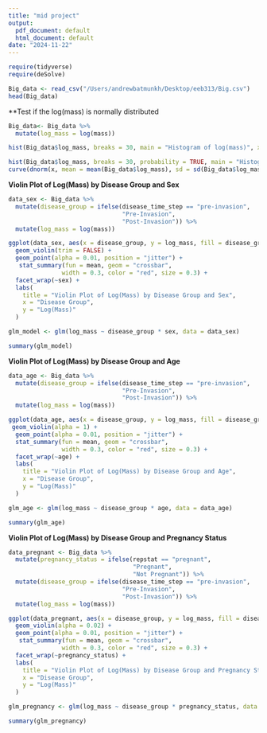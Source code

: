 ```yaml
---
title: "mid project"
output:
  pdf_document: default
  html_document: default
date: "2024-11-22"
---
```


```r
require(tidyverse)
require(deSolve)
```

```r
Big_data <- read_csv("/Users/andrewbatmunkh/Desktop/eeb313/Big.csv")
head(Big_data)
```
**Test if the log(mass) is normally distributed
```r
Big_data<- Big_data %>%
  mutate(log_mass = log(mass))

hist(Big_data$log_mass, breaks = 30, main = "Histogram of log(mass)", xlab = "log(mass)")

hist(Big_data$log_mass, breaks = 30, probability = TRUE, main = "Histogram with Normal Curve", xlab = "log(mass)")
curve(dnorm(x, mean = mean(Big_data$log_mass), sd = sd(Big_data$log_mass)), add = TRUE, col = "red")


```

**Violin Plot of Log(Mass) by Disease Group and Sex**
```r
data_sex <- Big_data %>%
  mutate(disease_group = ifelse(disease_time_step == "pre-invasion", 
                                "Pre-Invasion", 
                                "Post-Invasion")) %>%
  mutate(log_mass = log(mass))

ggplot(data_sex, aes(x = disease_group, y = log_mass, fill = disease_group)) +
  geom_violin(trim = FALSE) +
  geom_point(alpha = 0.01, position = "jitter") +  
   stat_summary(fun = mean, geom = "crossbar", 
               width = 0.3, color = "red", size = 0.3) +  
  facet_wrap(~sex) +
  labs(
    title = "Violin Plot of Log(Mass) by Disease Group and Sex",
    x = "Disease Group",
    y = "Log(Mass)"
  ) 
```

```r
glm_model <- glm(log_mass ~ disease_group * sex, data = data_sex)

summary(glm_model)
```


**Violin Plot of Log(Mass) by Disease Group and Age**
```r
data_age <- Big_data %>%
  mutate(disease_group = ifelse(disease_time_step == "pre-invasion", 
                                "Pre-Invasion", 
                                "Post-Invasion")) %>%
  mutate(log_mass = log(mass))

ggplot(data_age, aes(x = disease_group, y = log_mass, fill = disease_group)) +
 geom_violin(alpha = 1) +
  geom_point(alpha = 0.01, position = "jitter") +
  stat_summary(fun = mean, geom = "crossbar", 
               width = 0.3, color = "red", size = 0.3) + 
  facet_wrap(~age) +
  labs(
    title = "Violin Plot of Log(Mass) by Disease Group and Age",
    x = "Disease Group",
    y = "Log(Mass)"
  ) 
```

```r
glm_age <- glm(log_mass ~ disease_group * age, data = data_age)

summary(glm_age)
```
**Violin Plot of Log(Mass) by Disease Group and Pregnancy Status**
```r

data_pregnant <- Big_data %>%
  mutate(pregnancy_status = ifelse(repstat == "pregnant", 
                                   "Pregnant", 
                                   "Not Pregnant")) %>%
  mutate(disease_group = ifelse(disease_time_step == "pre-invasion", 
                                "Pre-Invasion", 
                                "Post-Invasion")) %>%
  mutate(log_mass = log(mass))

ggplot(data_pregnant, aes(x = disease_group, y = log_mass, fill = disease_group)) +
  geom_violin(alpha = 0.02) +
  geom_point(alpha = 0.01, position = "jitter") +
   stat_summary(fun = mean, geom = "crossbar", 
               width = 0.3, color = "red", size = 0.3) + 
  facet_wrap(~pregnancy_status) +
  labs(
    title = "Violin Plot of Log(Mass) by Disease Group and Pregnancy Status",
    x = "Disease Group",
    y = "Log(Mass)"
  ) 
```

```r
glm_pregnancy <- glm(log_mass ~ disease_group * pregnancy_status, data = data_pregnant)

summary(glm_pregnancy)
```




